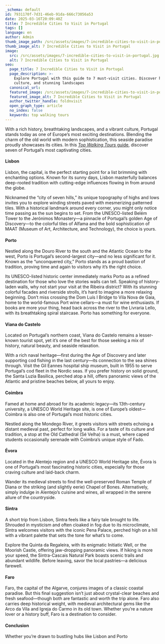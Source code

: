 ```yaml
---
_schema: default
id: 7931170f-7d31-46eb-91da-666c73056a53
date: 2025-03-16T20:09:40Z
title: 7 Incredible Cities to Visit in Portugal
tags: []
language: en
author: Admin
thumb_image_path: /src/assets/images/7-incredible-cities-to-visit-in-portugal.jpg
thumb_image_alt: 7 Incredible Cities to Visit in Portugal
image:
  src: /src/assets/images/7-incredible-cities-to-visit-in-portugal.jpg
  alt: 7 Incredible Cities to Visit in Portugal
seo:
  page_title: 7 Incredible Cities to Visit in Portugal
  page_description: >-
    Explore Portugal with this guide to 7 must-visit cities. Discover history,
    culture, and stunning landscapes
  canonical_url:
  featured_image: /src/assets/images/7-incredible-cities-to-visit-in-portugal.jpg
  featured_image_alt: 7 Incredible Cities to Visit in Portugal
  author_twitter_handle: foldnvisit
  open_graph_type: article
  no_index: false
  keywords: top walking tours
---
```


With a rich history, breathtaking landscapes, and a vibrant culture, Portugal
stands today as one of Europe’s most exciting destinations. Blending the charm
of the old world with modern sophistication, this seaside paradise proudly
showcases its cities. In this
<a href="https://topwalkingtoursportugal.com/pt/" target="_blank" rel="noopener"><em>Top
Walking Tours</em> guide</a>, discover seven of Portugal’s most captivating
cities.

#### Lisbon

Lisbon, the capital, is the perfect starting point for a list brimming with
enchanting options. Known for its sunny days, Lisbon masterfully balances
deep-rooted tradition with cutting-edge influences flowing in from around the
globe.

Nicknamed the “city of seven hills,” its unique topography of highs and lows
invites you to explore winding streets paved with mesmerizing patterned tiles.
With a historical landmark around every corner, you might only notice time
passing as the sun begins to set. From the UNESCO-listed Belém Tower to the
Jerónimos Monastery—a pinnacle of Portugal’s golden Age of Discovery—to the
colorful tiles of Alfama and the bold sophistication of MAAT (Museum of Art,
Architecture, and Technology), the choice is yours.

#### Porto

Nestled along the Douro River to the south and the Atlantic Ocean to the west,
Porto is Portugal’s second-largest city—and no less significant for it. Known as
the “unconquered city,” Porto stands as a proud bastion of tradition, proving
time and again to visitors why it’s the right choice.

Its UNESCO-listed historic center immediately marks Porto as a refined
destination for those who love the stories walls can tell. Speaking of
history-laden walls, why not start your visit at the Ribeira district? With its
stunning colorful facades and riverside strolls, it’s hard to imagine a more
relaxing beginning. Don’t miss crossing the Dom Luís I Bridge to Vila Nova de
Gaia, home to the world-famous Port wine cellars—a must for wine enthusiasts. If
books are more your thing, head back across the river to the Livraria Lello,
with its breathtaking spiral staircase. Porto has something for everyone.

#### Viana do Castelo

Located on Portugal’s northern coast, Viana do Castelo remains a lesser-known
tourist spot, yet it’s one of the best for those seeking a mix of history,
natural beauty, and seaside relaxation.

With a rich naval heritage—first during the Age of Discovery and later
supporting cod fishing in the last century—its connection to the sea shines
through. Visit the Gil Eannes hospital ship museum, built in 1955 to serve
Portugal’s cod fleet in the Nordic seas. If you prefer history on solid ground,
the Santa Luzia Basilica, perched atop a hill, offers panoramic views of the
Atlantic and pristine beaches below, all yours to enjoy.

#### Coimbra

Famed at home and abroad for its academic legacy—its 13th-century university, a
UNESCO World Heritage site, is one of Europe’s oldest—Coimbra is also one of
Portugal’s most historic cities.

Nestled along the Mondego River, it greets visitors with streets echoing a
distant medieval past, perfect for long walks. For a taste of its culture and
tradition, a stop at the Old Cathedral (Sé Velha) is a must, where caped
students occasionally serenade with Coimbra’s unique style of Fado.

#### Évora

Located in the Alentejo region and a UNESCO World Heritage site, Évora is one of
Portugal’s most fascinating historic cities, especially for those craving
culture and laid-back charm.

Wander its medieval streets to find the well-preserved Roman Temple of Diana or
the striking (and slightly eerie) Chapel of Bones. Alternatively, simply indulge
in Alentejo’s cuisine and wines, all wrapped in the serene allure of the
countryside.

#### Sintra

A short trip from Lisbon, Sintra feels like a fairy tale brought to life.
Shrouded in mysticism and often cloaked in fog due to its microclimate, Sintra
welcomes visitors with the iconic Pena Palace, perched high on a hill with a
vibrant palette that sets the tone for what’s to come.

Explore the Quinta da Regaleira, with its enigmatic Initiatic Well, or the
Moorish Castle, offering jaw-dropping panoramic views. If hiking is more your
speed, the Sintra-Cascais Natural Park boasts scenic trails and abundant
wildlife. Before leaving, savor the local pastries—a delicious farewell.

#### Faro

Faro, the capital of the Algarve, conjures images of a classic coastal paradise.
But this final suggestion isn’t just about crystal-clear beaches and fresh
seafood—though both are fantastic and worth the trip alone. Faro also carries
deep historical weight, with medieval architectural gems like the Arco da Vila
and Igreja do Carmo in its old town. Whether you’re a nature lover or a history
buff, Faro is a destination to consider.

#### Conclusion

Whether you’re drawn to bustling hubs like Lisbon and Porto
